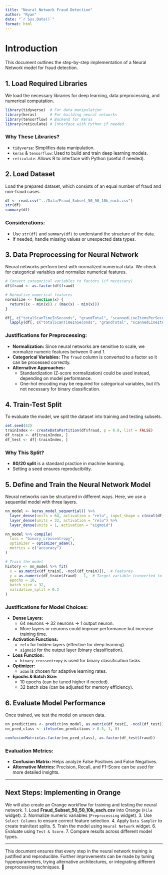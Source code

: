 ```yaml
---
title: "Neural Network Fraud Detection"
author: "Ryan"
date: "`r Sys.Date()`"
format: html
---
```


# **Introduction**
This document outlines the step-by-step implementation of a Neural Network model for fraud detection.

## **1. Load Required Libraries**
We load the necessary libraries for deep learning, data preprocessing, and numerical computation.

```r
library(tidyverse)  # For data manipulation
library(keras)      # For building neural networks
library(tensorflow) # Backend for Keras
library(reticulate) # Interface with Python if needed
```

### **Why These Libraries?**
- `tidyverse`: Simplifies data manipulation.
- `keras` & `tensorflow`: Used to build and train deep learning models.
- `reticulate`: Allows R to interface with Python (useful if needed).

## **2. Load Dataset**
Load the prepared dataset, which consists of an equal number of fraud and non-fraud cases.

```r
df <- read.csv("../Data/Fraud_Subset_50_50_10k_each.csv")
str(df)
summary(df)
```

### **Considerations:**
- Use `str(df)` and `summary(df)` to understand the structure of the data.
- If needed, handle missing values or unexpected data types.

## **3. Data Preprocessing for Neural Network**
Neural networks perform best with normalized numerical data. We check for categorical variables and normalize numerical features.

```r
# Convert categorical variables to factors (if necessary)
df$fraud <- as.factor(df$fraud)

# Normalize numerical features
normalize <- function(x) {
  return((x - min(x)) / (max(x) - min(x)))
}

df[, c("totalScanTimeInSeconds", "grandTotal", "scannedLineItemsPerSecond", "valuePerSecond", "lineItemVoidsPerPosition")] <- 
  lapply(df[, c("totalScanTimeInSeconds", "grandTotal", "scannedLineItemsPerSecond", "valuePerSecond", "lineItemVoidsPerPosition")], normalize)
```

### **Justifications for Preprocessing:**
- **Normalization:** Since neural networks are sensitive to scale, we normalize numeric features between 0 and 1.
- **Categorical Variables:** The `fraud` column is converted to a factor so it can be processed correctly.
- **Alternative Approaches:**
  - Standardization (Z-score normalization) could be used instead, depending on model performance.
  - One-hot encoding may be required for categorical variables, but it's not necessary for binary classification.

## **4. Train-Test Split**
To evaluate the model, we split the dataset into training and testing subsets.

```r
set.seed(42)
trainIndex <- createDataPartition(df$fraud, p = 0.8, list = FALSE)
df_train <- df[trainIndex, ]
df_test <- df[-trainIndex, ]
```

### **Why This Split?**
- **80/20 split** is a standard practice in machine learning.
- Setting a seed ensures reproducibility.

## **5. Define and Train the Neural Network Model**
Neural networks can be structured in different ways. Here, we use a sequential model with three layers.

```r
nn_model <- keras_model_sequential() %>%
  layer_dense(units = 64, activation = "relu", input_shape = c(ncol(df_train) - 1)) %>%
  layer_dense(units = 32, activation = "relu") %>%
  layer_dense(units = 1, activation = "sigmoid")

nn_model %>% compile(
  loss = "binary_crossentropy",
  optimizer = optimizer_adam(),
  metrics = c("accuracy")
)

# Train the model
history <- nn_model %>% fit(
  x = as.matrix(df_train[, -ncol(df_train)]),  # Features
  y = as.numeric(df_train$fraud) - 1,  # Target variable (converted to 0/1)
  epochs = 10,
  batch_size = 32,
  validation_split = 0.2
)
```

### **Justifications for Model Choices:**
- **Dense Layers:**
  - 64 neurons → 32 neurons → 1 output neuron.
  - More layers or neurons could improve performance but increase training time.
- **Activation Functions:**
  - `relu` for hidden layers (effective for deep learning).
  - `sigmoid` for the output layer (binary classification).
- **Loss Function:**
  - `binary_crossentropy` is used for binary classification tasks.
- **Optimizer:**
  - `adam` is chosen for adaptive learning rates.
- **Epochs & Batch Size:**
  - 10 epochs (can be tuned higher if needed).
  - 32 batch size (can be adjusted for memory efficiency).

## **6. Evaluate Model Performance**
Once trained, we test the model on unseen data.

```r
nn_predictions <- predict(nn_model, as.matrix(df_test[, -ncol(df_test)]))
nn_pred_class <- ifelse(nn_predictions > 0.5, 1, 0)

confusionMatrix(as.factor(nn_pred_class), as.factor(df_test$fraud))
```

### **Evaluation Metrics:**
- **Confusion Matrix:** Helps analyze False Positives and False Negatives.
- **Alternative Metrics:** Precision, Recall, and F1-Score can be used for more detailed insights.

---

## **Next Steps: Implementing in Orange**
We will also create an Orange workflow for training and testing the neural network.
1. Load **Fraud_Subset_50_50_10k_each.csv** into Orange (`File` widget).
2. Normalize numeric variables (`Preprocessing` widget).
3. Use `Select Columns` to ensure correct feature selection.
4. Apply `Data Sampler` to create train/test splits.
5. Train the model using `Neural Network` widget.
6. Evaluate using `Test & Score`.
7. Compare results across different model types.

---

This document ensures that every step in the neural network training is justified and reproducible. Further improvements can be made by tuning hyperparameters, trying alternative architectures, or integrating different preprocessing techniques. 🚀

